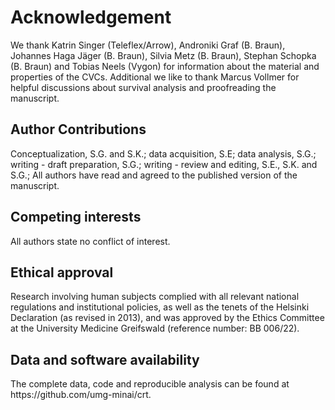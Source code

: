 # Acknowledgement

We thank Katrin Singer (Teleflex/Arrow), Androniki Graf (B. Braun), Johannes Haga Jäger (B. Braun), Silvia Metz (B. Braun), Stephan Schopka (B. Braun) and Tobias Neels (Vygon) for information about the material and properties of the CVCs.
Additional we like to thank Marcus Vollmer for helpful discussions about survival analysis and proofreading the manuscript.

## Author Contributions

Conceptualization, S.G. and S.K.;
data acquisition, S.E;
data analysis, S.G.;
writing - draft preparation, S.G.;
writing - review and editing, S.E., S.K. and S.G.;
All authors have read and agreed to the published version of the manuscript.

## Competing interests

All authors state no conflict of interest.

## Ethical approval

Research involving human subjects complied with all relevant national regulations and institutional policies, as well as the tenets of the Helsinki Declaration (as revised in 2013), and was approved by the Ethics Committee at the University Medicine Greifswald (reference number: BB 006/22).

## Data and software availability

The complete data, code and reproducible analysis can be found at
https://github.com/umg-minai/crt.
